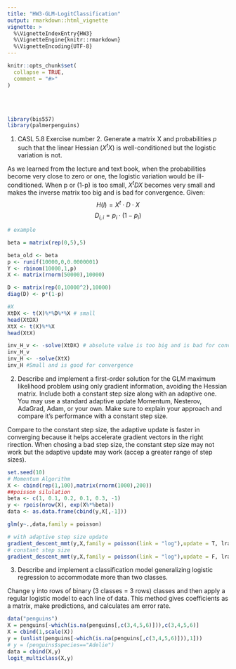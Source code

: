 ```yaml
---
title: "HW3-GLM-LogitClassification"
output: rmarkdown::html_vignette
vignette: >
  %\VignetteIndexEntry{HW3}
  %\VignetteEngine{knitr::rmarkdown}
  %\VignetteEncoding{UTF-8}
---
```


```r
knitr::opts_chunk$set(
  collapse = TRUE,
  comment = "#>"
)
```

<br><br>

```r
library(bis557)
library(palmerpenguins)
```


1. CASL 5.8 Exercise number 2.
Generate a matrix X and probabilities $p$ such that the linear Hessian $(X^tX)$ is well-conditioned but the logistic variation is not. 

As we learned from the lecture and text book, when the probabilities become very close to zero or one, the logistic variation would be ill-conditioned. When p or (1-p) is too small, $X^tDX$ becomes very small and makes the inverse matrix too big and is bad for convergence. 
Given: 
$$H(l) = X^t \cdot D \cdot X $$ 
$$D_{i,i} = p_i \cdot (1 - p_i)$$ 
```r
# example 

beta = matrix(rep(0,5),5)

beta_old <- beta
p <- runif(10000,0,0.0000001)
Y <- rbinom(10000,1,p)
X <- matrix(rnorm(50000),10000)

D <- matrix(rep(0,10000^2),10000)
diag(D) <- p*(1-p)

#X 
XtDX <- t(X)%*%D%*%X # small
head(XtDX)
XtX <- t(X)%*%X
head(XtX)

inv_H_v <- -solve(XtDX) # absolute value is too big and is bad for convergence
inv_H_v
inv_H <- -solve(XtX)
inv_H #Small and is good for convergence


```

2. Describe and implement a first-order solution for the GLM maximum likelihood problem using only gradient information, avoiding the Hessian matrix. Include both a constant step size along with an adaptive one. You may use a standard adaptive update Momentum, Nesterov, AdaGrad, Adam, or your own. Make sure to explain your approach and compare it's performance with a constant step size.

Compare to the constant step size, the adaptive update is faster in converging because it helps accelerate gradient vectors in the right rirection. 
When chosing a bad step size, the constant step size may not work but the adaptive update may work (accep a greater range of step sizes). 
```r

set.seed(10)
# Momentum Algorithm
X <- cbind(rep(1,100),matrix(rnorm(1000),200))
##poisson silulation
beta <- c(1, 0.1, 0.2, 0.1, 0.3, -1)
y <- rpois(nrow(X), exp(X%*%beta))
data <- as.data.frame(cbind(y,X[,-1]))

glm(y~.,data,family = poisson)

# with adaptive step size update
gradient_descent_mmt(y,X,family = poisson(link = "log"),update = T, lrate)
# constant step size
gradient_descent_mmt(y,X,family = poisson(link = "log"),update = F, lrate)

```

3. Describe and implement a classification model generalizing logistic regression to accommodate more than two classes. 

Change y into rows of binary (3 classes = 3 rows) classes and then apply a regular logistic model to each line of data. This method gives coefficients as a matrix, make predictions, and calculates am error rate. 
```r
data("penguins")
X = penguins[-which(is.na(penguins[,c(3,4,5,6)])),c(3,4,5,6)]
X = cbind(1,scale(X))
y = (unlist(penguins[-which(is.na(penguins[,c(3,4,5,6)])),1]))
# y = (penguins$species=="Adelie")
data = cbind(X,y)
logit_multiclass(X,y)
```

